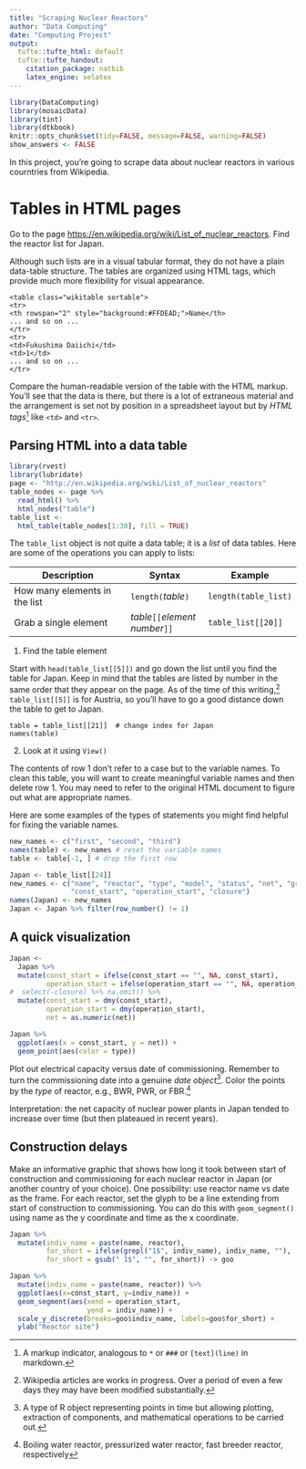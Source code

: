 ```yaml
---
title: "Scraping Nuclear Reactors"
author: "Data Computing"
date: "Computing Project"
output:
  tufte::tufte_html: default
  tufte::tufte_handout:
    citation_package: natbib
    latex_engine: xelatex
---
```


```r
library(DataComputing)
library(mosaicData)
library(tint)
library(dtkbook)
knitr::opts_chunk$set(tidy=FALSE, message=FALSE, warning=FALSE)
show_answers <- FALSE
```

In this project, you're going to scrape data about nuclear reactors in various courntries from Wikipedia. 

# Tables in HTML pages

Go to the page <https://en.wikipedia.org/wiki/List_of_nuclear_reactors>.  Find the reactor list for Japan.

Although such lists are in a visual tabular format, they do not have a plain data-table structure.  The tables are organized using HTML tags, which provide much more flexibility for visual appearance.

```
<table class="wikitable sortable">
<tr>
<th rowspan="2" style="background:#FFDEAD;">Name</th>
... and so on ...
</tr>
<tr>
<td>Fukushima Daiichi</td>
<td>1</td>
... and so on ...
</tr>
```

Compare the human-readable version of the table with the HTML markup.  You'll see that the data is there, but there is a lot of extraneous material and the arrangement is set not by position in a spreadsheet layout but by *HTML tags*^[A markup indicator, analogous to `*` or `###` or `[text](line)` in markdown.] like `<td>` and `<tr>`.

## Parsing HTML into a data table

\enlargethispage{1in}
```r
library(rvest)
library(lubridate)
page <- "http://en.wikipedia.org/wiki/List_of_nuclear_reactors"
table_nodes <- page %>%
  read_html() %>%
  html_nodes("table")
table_list <-
  html_table(table_nodes[1:30], fill = TRUE)
```

The `table_list` object is not quite a data table; it is a *list* of data tables.  Here are some of the operations you can apply to lists:

Description | Syntax | Example 
------------|--------|---------
How many elements in the list | `length(`*table*`)` | `length(table_list)`
Grab a single element | *table*`[[`*element number*`]]` | `table_list[[20]]`


1) Find the table element

Start with ```head(table_list[[5]])``` and go down the list until you find the table for Japan.  Keep in mind that the tables are listed by number in the same order that they appear on the page.  As of the time of this writing,^[Wikipedia articles are works in progress. Over a period of even a few days they may have been modified substantially.] `table_list[[5]]` is for Austria, so you'll have to go a good distance down the table to get to Japan.
```
table = table_list[[21]]  # change index for Japan
names(table)
```

2) Look at it using `View()`

The contents of row 1 don't refer to a case but to the variable names.  To clean this table, you will want to create meaningful variable names and then delete row 1.  You may need to refer to the original HTML document to figure out what are appropriate names.

Here are some examples of the types of statements you might find helpful for fixing the variable names. 

```r
new_names <- c("first", "second", "third")
names(table) <- new_names # reset the variable names
table <- table[-1, ] # drop the first row
```

```r
Japan <- table_list[[24]]
new_names <- c("name", "reactor", "type", "model", "status", "net", "gross", 
               "const_start", "operation_start", "closure")
names(Japan) <- new_names
Japan <- Japan %>% filter(row_number() != 1)
```

## A quick visualization

\enlargethispage{1in}

```r
Japan <- 
  Japan %>% 
  mutate(const_start = ifelse(const_start == "", NA, const_start),
         operation_start = ifelse(operation_start == "", NA, operation_start)) %>%
#  select(-closure) %>% na.omit() %>%
  mutate(const_start = dmy(const_start),
         operation_start = dmy(operation_start),
         net = as.numeric(net))
```


```r
Japan %>% 
  ggplot(aes(x = const_start, y = net)) +
  geom_point(aes(color = type))
```

Plot out electrical capacity versus date of commissioning.  Remember to turn the commissioning date into a genuine *date object*^[A type of R object representing points in time but allowing plotting, extraction of components, and mathematical operations to be carried out.]. Color the points by the *type* of reactor, e.g., BWR, PWR, or FBR.^[Boiling water reactor, pressurized water reactor, fast breeder reactor, respectively]

Interpretation: the net capacity of nuclear power plants in Japan tended to increase over time (but then plateaued in recent years).

## Construction delays

Make an informative graphic that shows how long it took between start of construction and commissioning for each nuclear reactor in Japan (or another country of your choice).  One possibility: use reactor name vs date as the frame.  For each reactor, set the glyph to be a line extending from start of construction to commissioning.  You can do this with `geom_segment()` using name as the y coordinate and time as the x coordinate.

```r
Japan %>% 
  mutate(indiv_name = paste(name, reactor),
         for_short = ifelse(grepl("1$", indiv_name), indiv_name, ""),
         for_short = gsub(" 1$", "", for_short)) -> goo
```

```r
Japan %>%
  mutate(indiv_name = paste(name, reactor)) %>%
  ggplot(aes(x=const_start, y=indiv_name)) +
  geom_segment(aes(xend = operation_start, 
                   yend = indiv_name)) + 
  scale_y_discrete(breaks=goo$indiv_name, labels=goo$for_short) + 
  ylab("Reactor site")
```



